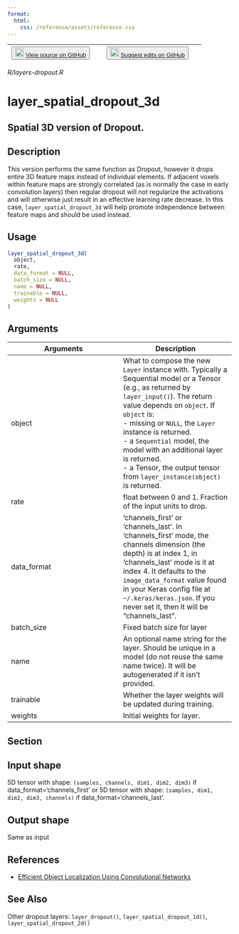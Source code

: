 ```yaml
---
format:
  html:
    css: /reference/assets/reference.css
---
```


| <button class="button"> ![](/reference/assets/GitHub-Mark-32px.png){width="20"} [View source on GitHub](https://github.com/rstudio/keras//blob/main/R/layers-dropout.R) </button> | <button class="button"> ![](/reference/assets/GitHub-Mark-32px.png){width="20"} [Suggest edits on GitHub](https://github.com/rstudio/keras//edit/main/R/layers-dropout.R) </button> |
|:------------------------------:|:--------------------------------------:|

*R/layers-dropout.R*

# layer_spatial_dropout_3d

## Spatial 3D version of Dropout.

## Description
This version performs the same function as Dropout, however it drops entire 3D feature maps instead of individual elements. If adjacent voxels within feature maps are strongly correlated (as is normally the case in early convolution layers) then regular dropout will not regularize the activations and will otherwise just result in an effective learning rate decrease. In this case, `layer_spatial_dropout_3d` will help promote independence between feature maps and should be used instead. 


## Usage
```r
layer_spatial_dropout_3d( 
  object, 
  rate, 
  data_format = NULL, 
  batch_size = NULL, 
  name = NULL, 
  trainable = NULL, 
  weights = NULL 
) 
```

## Arguments
|Arguments|Description|
|---|---|
| object | What to compose the new `Layer` instance with. Typically a Sequential model or a Tensor (e.g., as returned by `layer_input()`). The return value depends on `object`. If `object` is: <br>- missing or `NULL`, the `Layer` instance is returned. <br>- a `Sequential` model, the model with an additional layer is returned. <br>- a Tensor, the output tensor from `layer_instance(object)` is returned.  |
| rate | float between 0 and 1. Fraction of the input units to drop. |
| data_format | 'channels_first' or 'channels_last'. In 'channels_first' mode, the channels dimension (the depth) is at index 1, in 'channels_last' mode is it at index 4. It defaults to the `image_data_format` value found in your Keras config file at `~/.keras/keras.json`. If you never set it, then it will be "channels_last". |
| batch_size | Fixed batch size for layer |
| name | An optional name string for the layer. Should be unique in a model (do not reuse the same name twice). It will be autogenerated if it isn't provided. |
| trainable | Whether the layer weights will be updated during training. |
| weights | Initial weights for layer. |


## Section

## Input shape

 5D tensor with shape: `(samples, channels, dim1, dim2, dim3)` if data_format='channels_first' or 5D tensor with shape: `(samples, dim1, dim2, dim3, channels)` if data_format='channels_last'. 

## Output shape

 Same as input 

## References

 - [Efficient Object Localization Using Convolutional Networks](https://arxiv.org/abs/1411.4280)




## See Also
Other dropout layers:  `layer_dropout()`, `layer_spatial_dropout_1d()`, `layer_spatial_dropout_2d()`

